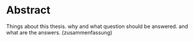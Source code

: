 # Abstract

Things about this thesis. why and what question should be answered. and what are the answers. (zusammenfassung)


